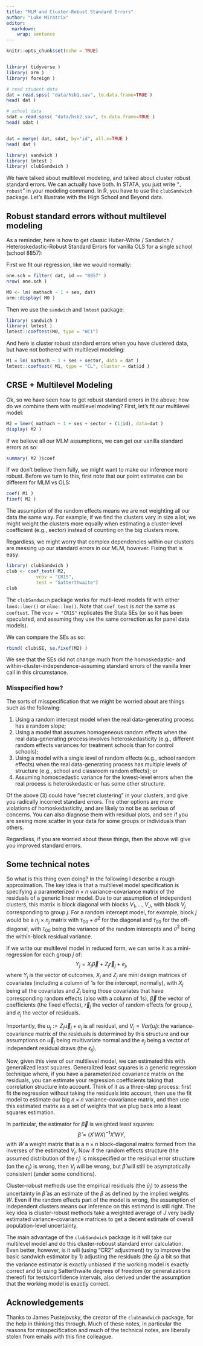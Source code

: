 ```yaml
---
title: "MLM and Cluster-Robust Standard Errors"
author: "Luke Miratrix"
editor: 
  markdown: 
    wrap: sentence
---
```


```r
knitr::opts_chunk$set(echo = TRUE)


library( tidyverse )
library( arm )
library( foreign )

# read student data
dat = read.spss( "data/hsb1.sav", to.data.frame=TRUE )
head( dat )

# school data
sdat = read.spss( "data/hsb2.sav", to.data.frame=TRUE )
head( sdat )


dat = merge( dat, sdat, by="id", all.x=TRUE )
head( dat )

library( sandwich )
library( lmtest )
library( clubSandwich )

```

We have talked about multilevel modeling, and talked about cluster robust standard errors.
We can actually have both.
In STATA, you just write "`, robust`" in your modeling command.
In R, you have to use the `clubSandwich` package.
Let's illustrate with the High School and Beyond data.

## Robust standard errors without multilevel modeling

As a reminder, here is how to get classic Huber-White / Sandwich / Heteroskedastic-Robust Standard Errors for vanilla OLS for a single school (school 8857):

First we fit our regression, like we would normally:

```r
one.sch = filter( dat, id == "8857" )
nrow( one.sch )

M0 <- lm( mathach ~ 1 + ses, dat) 
arm::display( M0 )
```

Then we use the `sandwich` and `lmtest` package:

```r
library( sandwich )
library( lmtest )
lmtest::coeftest(M0, type = "HC1")
```

And here is cluster robust standard errors when you have clustered data, but have not bothered with multilevel modeling:

```r
M1 = lm( mathach ~ 1 + ses + sector, data = dat )
lmtest::coeftest( M1, type = "CL", cluster = dat$id )
```

## CRSE + Multilevel Modeling

Ok, so we have seen how to get robust standard errors in the above; how do we combine them with multilevel modeling?
First, let's fit our multilevel model:

```r
M2 = lmer( mathach ~ 1 + ses + sector + (1|id), data=dat )
display( M2 )
```

If we believe all our MLM assumptions, we can get our vanilla standard errors as so:

```r
summary( M2 )$coef
```

If we don't believe them fully, we might want to make our inference more robust.
Before we turn to this, first note that our point estimates can be different for MLM vs OLS:

```r
coef( M1 )
fixef( M2 )
```

The assumption of the random effects means we are not weighting all our data the same way.
For example, if we find the clusters vary in size a lot, we might weight the clusters more equally when estimating a cluster-level coefficient (e.g., sector) instead of counting on the big clusters more.

Regardless, we might worry that complex dependencies within our clusters are messing up our standard errors in our MLM, however.
Fixing that is easy:

```r
library( clubSandwich )
club <- coef_test( M2,
           vcov = "CR1S",
           test = "Satterthwaite")
club
```

The `clubSandwich` package works for multi-level models fit with either `lme4::lmer()` or `nlme::lme()`.
Note that `coef_test` is *not* the same as `coeftest`.
The `vcov = "CR1S"` replicates the Stata SEs (or so it has been speculated, and assuming they use the same correction as for panel data models).

We can compare the SEs as so:

```r
rbind( club$SE, se.fixef(M2) )
```

We see that the SEs did not change much from the homoskedastic- and within-cluster-independence-assuming standard errors of the vanilla lmer call in this circumstance.

### Misspecified how?

The sorts of misspecification that we might be worried about are things such as the following:

1.  Using a random intercept model when the real data-generating process has a random slope;
2.  Using a model that assumes homogeneous random effects when the real data-generating process involves heteroskedasticity (e.g., different random effects variances for treatment schools than for control schools);
3.  Using a model with a single level of random effects (e.g., school random effects) when the real data-generating process has multiple levels of structure (e.g., school and classroom random effects); or
4.  Assuming homoscedastic variance for the lowest-level errors when the real process is heteroskedastic or has some other structure.

Of the above (3) could have "secret clustering" in your clusters, and give you radically incorrect standard errors.
The other options are more violations of homoskedasticity, and are likely to not be as serious of concerns.
You can also diagnose them with residual plots, and see if you are seeing more scatter in your data for some groups or individuals than others.

Regardless, if you are worried about these things, then the above will give you improved standard errors.

## Some technical notes

So what is this thing even doing?
In the following I describe a rough approximation.
The key idea is that a multilevel model specification is specifying a parameterized $n \times n$ variance-covariance matrix of the residuals of a generic linear model.
Due to our assumption of independent clusters, this matrix is block diagonal with blocks $V_1, \ldots, V_J$, with block $V_j$ corresponding to group $j$.
For a random intercept model, for example, block $j$ would be a $n_j \times n_j$ matrix with $\tau_{00} + \sigma^2$ for the diagonal and $\tau_{00}$ for the off-diagonal, with $\tau_{00}$ being the variance of the random intercepts and $\sigma^2$ being the within-block residual variance.

```{=html}
<!--
In particular, consider a random effects model of the form
$$
Y_{ij} = \beta_{0j} + \beta_{1j} X_{1,ij} + \ldots + \beta_{pj} X_{p,ij} + \epsilon_{ij} 
$$
-->
```
If we write our multilevel model in reduced form, we can write it as a mini-regression for each group $j$ of: $$
Y_j = X_j \vec{\beta} + Z_j \vec{r}_j + e_j ,
$$ where $Y_j$ is the vector of outcomes, $X_j$ and $Z_j$ are mini design matrices of covariates (including a column of 1s for the intercept, normally), with $X_j$ being all the covariates and $Z_j$ being those covariates that have corresponding random effects (also with a column of 1s), $\vec{\beta}$ the vector of coefficients (the fixed effects), $\vec{r}_j$ the vector of random effects for group $j$, and $e_j$ the vector of residuals.

Importantly, the $u_j := Z_j \vec{u}_j + e_j$ is all residual, and $V_j = Var( u_j )$: the variance-covariance matrix of the residuals is determined by this structure and our assumptions on $\vec{u}_j$ being multivariate normal and the $e_j$ being a vector of independent residual draws (the $\epsilon_{ij}$).

Now, given this view of our multilevel model, we can estimated this with generalized least squares.
Generalized least squares is a generic regression technique where, if you have a parameterized covariance matrix on the residuals, you can estimate your regression coefficients taking that correlation structure into account.
Think of it as a three-step process: first fit the regression without taking the residuals into account, then use the fit model to estimate our big $n \times n$ variance-covariance matrix, and then use this estimated matrix as a set of weights that we plug back into a least squares estimation.

In particular, the estimator for $\vec{\beta}$ is weighted least squares: $$ \hat{\beta} = (X'WX)^{-1}X'W Y ,  $$ with $W$ a weight matrix that is a $n \times n$ block-diagonal matrix formed from the inverses of the estimated $V_j$.
Now if the random effects structure (the assumed distribution of the $r_j$) is misspecified or the residual error structure (on the $\epsilon_{ij}$) is wrong, then $V_j$ will be wrong, but $\hat{\beta}$ will still be asymptotically consistent (under some conditions).

Cluster-robust methods use the empirical residuals (the $\hat{u}_{j}$) to assess the uncertainty in $\hat{\beta}$ as an estimate of the $\beta$ as defined by the implied weights $W$.
Even if the random effects part of the model is wrong, the assumption of independent clusters means our inference on this estimand is still right.
The key idea is cluster-robust methods take a weighted average of $J$ very badly estimated variance-covariance matrices to get a decent estimate of overall population-level uncertainty.

The main advantage of the `clubSandwich` package is it will take our multilevel model and do this cluster-roboust standard error calculation.
Even better, however, is it will (using "CR2" adjustment) try to improve the basic sandwich estimator by 1) adjusting the residuals (the $\hat{u}_j$) a bit so that the variance estimator is exactly unbiased if the working model is exactly correct and b) using Satterthwaite degrees of freedom (or generalizations thereof) for tests/confidence intervals, also derived under the assumption that the working model is exactly correct.

## Acknowledgements

Thanks to James Pustejovsky, the creator of the `clubSandwich` package, for the help in thinking this through.
Much of these notes, in particular the reasons for misspecification and much of the technical notes, are liberally stolen from emails with this fine colleague.
